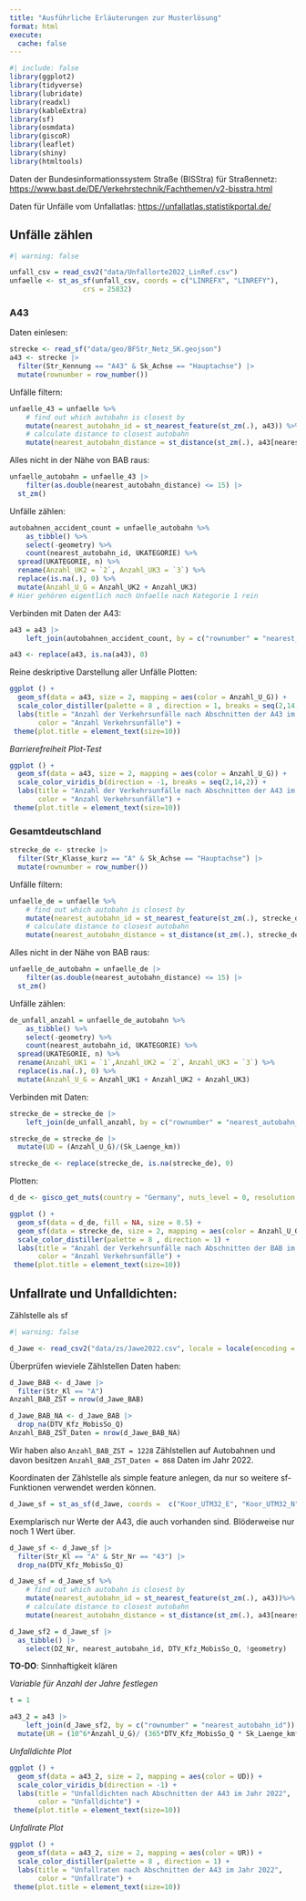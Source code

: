 ```yaml
---
title: "Ausführliche Erläuterungen zur Musterlösung"
format: html
execute:
  cache: false
---
```


```r
#| include: false
library(ggplot2)
library(tidyverse)
library(lubridate)
library(readxl)
library(kableExtra)
library(sf)
library(osmdata)
library(giscoR)
library(leaflet)
library(shiny)
library(htmltools)
```

Daten der Bundesinformationssystem Straße (BISStra) für Straßennetz: <https://www.bast.de/DE/Verkehrstechnik/Fachthemen/v2-bisstra.html>

Daten für Unfälle vom Unfallatlas: <https://unfallatlas.statistikportal.de/>

## Unfälle zählen

```r
#| warning: false

unfall_csv = read_csv2("data/Unfallorte2022_LinRef.csv") 
unfaelle <- st_as_sf(unfall_csv, coords = c("LINREFX", "LINREFY"), 
                  crs = 25832)
```

### A43

Daten einlesen:

```r
strecke <- read_sf("data/geo/BFStr_Netz_SK.geojson")
a43 <- strecke |>
  filter(Str_Kennung == "A43" & Sk_Achse == "Hauptachse") |>
  mutate(rownumber = row_number())
```

Unfälle filtern:

```r
unfaelle_43 = unfaelle %>%
	# find out which autobahn is closest by
	mutate(nearest_autobahn_id = st_nearest_feature(st_zm(.), a43)) %>% 
	# calculate distance to closest autobahn
	mutate(nearest_autobahn_distance = st_distance(st_zm(.), a43[nearest_autobahn_id, ], by_element = TRUE))
```

Alles nicht in der Nähe von BAB raus:

```r
unfaelle_autobahn = unfaelle_43 |> 
	filter(as.double(nearest_autobahn_distance) <= 15) |>
  st_zm()
```

Unfälle zählen:

```r
autobahnen_accident_count = unfaelle_autobahn %>% 
	as_tibble() %>% 
	select(-geometry) %>%
	count(nearest_autobahn_id, UKATEGORIE) %>% 
  spread(UKATEGORIE, n) %>%
  rename(Anzahl_UK2 = `2`, Anzahl_UK3 = `3`) %>%
  replace(is.na(.), 0) %>%
  mutate(Anzahl_U_G = Anzahl_UK2 + Anzahl_UK3)
# Hier gehören eigentlich noch Unfaelle nach Kategorie 1 rein
```

Verbinden mit Daten der A43:

```r
a43 = a43 |> 
	left_join(autobahnen_accident_count, by = c("rownumber" = "nearest_autobahn_id"))

a43 <- replace(a43, is.na(a43), 0)
```

Reine deskriptive Darstellung aller Unfälle Plotten:

```r
ggplot () +
  geom_sf(data = a43, size = 2, mapping = aes(color = Anzahl_U_G)) +
  scale_color_distiller(palette = 8 , direction = 1, breaks = seq(2,14,2)) +
  labs(title = "Anzahl der Verkehrsunfälle nach Abschnitten der A43 im Jahr 2022",
       color = "Anzahl Verkehrsunfälle") +
 theme(plot.title = element_text(size=10))
```

*Barrierefreiheit Plot-Test*

```r
ggplot () +
  geom_sf(data = a43, size = 2, mapping = aes(color = Anzahl_U_G)) +
  scale_color_viridis_b(direction = -1, breaks = seq(2,14,2)) +
  labs(title = "Anzahl der Verkehrsunfälle nach Abschnitten der A43 im Jahr 2022",
       color = "Anzahl Verkehrsunfälle") +
 theme(plot.title = element_text(size=10))
```

### Gesamtdeutschland

```r
strecke_de <- strecke |>
  filter(Str_Klasse_kurz == "A" & Sk_Achse == "Hauptachse") |>
  mutate(rownumber = row_number())
```

Unfälle filtern:

```r
unfaelle_de = unfaelle %>%
	# find out which autobahn is closest by
	mutate(nearest_autobahn_id = st_nearest_feature(st_zm(.), strecke_de)) %>% 
	# calculate distance to closest autobahn
	mutate(nearest_autobahn_distance = st_distance(st_zm(.), strecke_de[nearest_autobahn_id, ], by_element = TRUE))
```

Alles nicht in der Nähe von BAB raus:

```r
unfaelle_de_autobahn = unfaelle_de |> 
	filter(as.double(nearest_autobahn_distance) <= 15) |>
  st_zm()
```

Unfälle zählen:

```r
de_unfall_anzahl = unfaelle_de_autobahn %>% 
	as_tibble() %>% 
	select(-geometry) %>%
	count(nearest_autobahn_id, UKATEGORIE) %>% 
  spread(UKATEGORIE, n) %>%
  rename(Anzahl_UK1 = `1`,Anzahl_UK2 = `2`, Anzahl_UK3 = `3`) %>%
  replace(is.na(.), 0) %>%
  mutate(Anzahl_U_G = Anzahl_UK1 + Anzahl_UK2 + Anzahl_UK3)
```

Verbinden mit Daten:

```r
strecke_de = strecke_de |> 
	left_join(de_unfall_anzahl, by = c("rownumber" = "nearest_autobahn_id"))

strecke_de = strecke_de |>
  mutate(UD = (Anzahl_U_G)/(Sk_Laenge_km))

strecke_de <- replace(strecke_de, is.na(strecke_de), 0)
```

Plotten:

```r
d_de <- gisco_get_nuts(country = "Germany", nuts_level = 0, resolution = 03)
```

```r
ggplot () +
  geom_sf(data = d_de, fill = NA, size = 0.5) +
  geom_sf(data = strecke_de, size = 2, mapping = aes(color = Anzahl_U_G)) +
  scale_color_distiller(palette = 8 , direction = 1) +
  labs(title = "Anzahl der Verkehrsunfälle nach Abschnitten der BAB im Jahr 2022",
       color = "Anzahl Verkehrsunfälle") +
 theme(plot.title = element_text(size=10))
```

## Unfallrate und Unfalldichten: 

Zählstelle als sf

```r
#| warning: false

d_Jawe <- read_csv2("data/zs/Jawe2022.csv", locale = locale(encoding = 'iso-8859-1'))
```

Überprüfen wieviele Zählstellen Daten haben:

```r
d_Jawe_BAB <- d_Jawe |>
  filter(Str_Kl == "A")
Anzahl_BAB_ZST = nrow(d_Jawe_BAB)
```

```r
d_Jawe_BAB_NA <- d_Jawe_BAB |>
  drop_na(DTV_Kfz_MobisSo_Q)
Anzahl_BAB_ZST_Daten = nrow(d_Jawe_BAB_NA)
```

Wir haben also `Anzahl_BAB_ZST = 1228` Zählstellen auf Autobahnen und davon besitzen `Anzahl_BAB_ZST_Daten = 868` Daten im Jahr 2022.

Koordinaten der Zählstelle als simple feature anlegen, da nur so weitere sf-Funktionen verwendet werden können.

```r
d_Jawe_sf = st_as_sf(d_Jawe, coords =  c("Koor_UTM32_E", "Koor_UTM32_N"),  crs = 25832)
```

Exemplarisch nur Werte der A43, die auch vorhanden sind. Blöderweise nur noch 1 Wert über.

```r
d_Jawe_sf <- d_Jawe_sf |>
  filter(Str_Kl == "A" & Str_Nr == "43") |>
  drop_na(DTV_Kfz_MobisSo_Q)
```

```r
d_Jawe_sf = d_Jawe_sf %>%
	# find out which autobahn is closest by
	mutate(nearest_autobahn_id = st_nearest_feature(st_zm(.), a43))%>% 
	# calculate distance to closest autobahn
	mutate(nearest_autobahn_distance = st_distance(st_zm(.), a43[nearest_autobahn_id, ], by_element = TRUE))
```

```r
d_Jawe_sf2 = d_Jawe_sf |>
  as_tibble() |>
	select(DZ_Nr, nearest_autobahn_id, DTV_Kfz_MobisSo_Q, !geometry)
```

**TO-DO**: Sinnhaftigkeit klären

*Variable für Anzahl der Jahre festlegen*

```r
t = 1
```


```r
a43_2 = a43 |> 
	left_join(d_Jawe_sf2, by = c("rownumber" = "nearest_autobahn_id")) |>
  mutate(UR = (10^6*Anzahl_U_G)/ (365*DTV_Kfz_MobisSo_Q * Sk_Laenge_km* t), UD = (Anzahl_U_G)/(Sk_Laenge_km))
```

*Unfalldichte Plot*

```r
ggplot () +
  geom_sf(data = a43_2, size = 2, mapping = aes(color = UD)) +
  scale_color_viridis_b(direction = -1) +
  labs(title = "Unfalldichten nach Abschnitten der A43 im Jahr 2022",
       color = "Unfalldichte") +
 theme(plot.title = element_text(size=10))
```

*Unfallrate Plot*

```r
ggplot () +
  geom_sf(data = a43_2, size = 2, mapping = aes(color = UR)) +
  scale_color_distiller(palette = 8 , direction = 1) +
  labs(title = "Unfallraten nach Abschnitten der A43 im Jahr 2022",
       color = "Unfallrate") +
 theme(plot.title = element_text(size=10))
```
